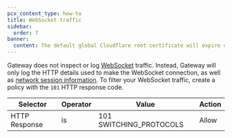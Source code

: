 ```yaml
---
pcx_content_type: how-to
title: WebSocket traffic
sidebar:
  order: 7
banner:
  content: The default global Cloudflare root certificate will expire on 2025-02-02. If you installed the default Cloudflare certificate before 2024-10-17, you must <a href="/cloudflare-one/connections/connect-devices/user-side-certificates/#generate-a-cloudflare-root-certificate">generate a new certificate</a> and activate it for your Zero Trust organization to avoid inspection errors.
---
```


Gateway does not inspect or log [WebSocket](https://datatracker.ietf.org/doc/html/rfc6455) traffic. Instead, Gateway will only log the HTTP details used to make the WebSocket connection, as well as [network session information](/logs/reference/log-fields/account/zero_trust_network_sessions/). To filter your WebSocket traffic, create a policy with the `101` HTTP response code.

| Selector      | Operator | Value                   | Action |
| ------------- | -------- | ----------------------- | ------ |
| HTTP Response | is       | 101 SWITCHING_PROTOCOLS | Allow  |
